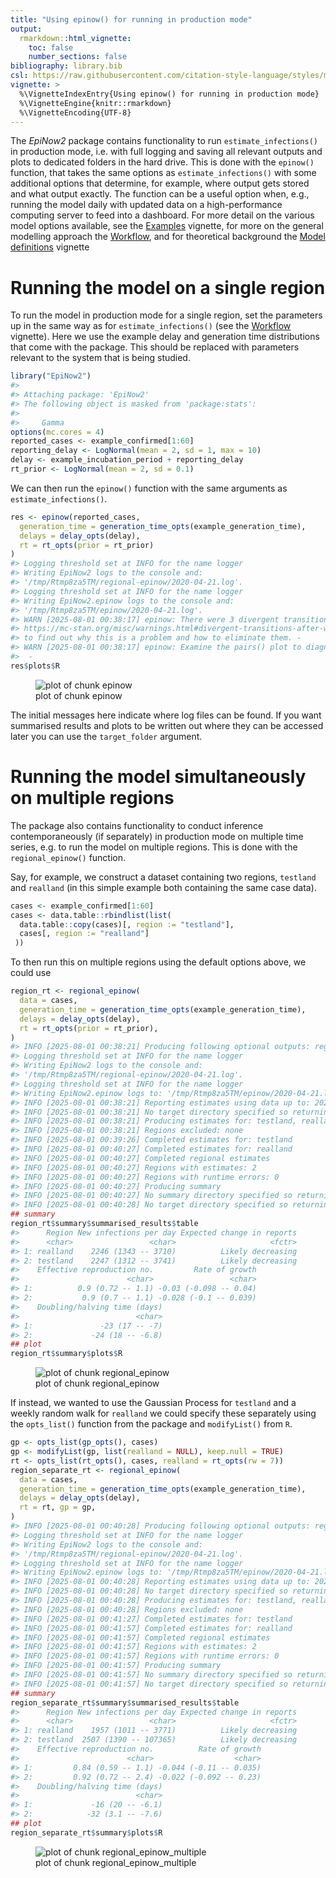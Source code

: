 ```yaml
---
title: "Using epinow() for running in production mode"
output:
  rmarkdown::html_vignette:
    toc: false
    number_sections: false
bibliography: library.bib
csl: https://raw.githubusercontent.com/citation-style-language/styles/master/apa-numeric-superscript-brackets.csl
vignette: >
  %\VignetteIndexEntry{Using epinow() for running in production mode}
  %\VignetteEngine{knitr::rmarkdown}
  %\VignetteEncoding{UTF-8}
---
```




The _EpiNow2_ package contains functionality to run `estimate_infections()` in production mode, i.e. with full logging and saving all relevant outputs and plots to dedicated folders in the hard drive.
This is done with the `epinow()` function, that takes the same options as `estimate_infections()` with some additional options that determine, for example, where output gets stored and what output exactly.
The function can be a useful option when, e.g., running the model daily with updated data on a high-performance computing server to feed into a dashboard.
For more detail on the various model options available, see the [Examples](estimate_infections_options.html) vignette, for more on the general modelling approach the [Workflow](estimate_infections_workflow.html), and for theoretical background the [Model definitions](estimate_infections.html) vignette

# Running the model on a single region

To run the model in production mode for a single region, set the parameters up in the same way as for `estimate_infections()` (see the [Workflow](estimate_infections_workflow.html) vignette).
Here we use the example delay and generation time distributions that come with the package.
This should be replaced with parameters relevant to the system that is being studied.


``` r
library("EpiNow2")
#> 
#> Attaching package: 'EpiNow2'
#> The following object is masked from 'package:stats':
#> 
#>     Gamma
options(mc.cores = 4)
reported_cases <- example_confirmed[1:60]
reporting_delay <- LogNormal(mean = 2, sd = 1, max = 10)
delay <- example_incubation_period + reporting_delay
rt_prior <- LogNormal(mean = 2, sd = 0.1)
```

We can then run the `epinow()` function with the same arguments as `estimate_infections()`.


``` r
res <- epinow(reported_cases,
  generation_time = generation_time_opts(example_generation_time),
  delays = delay_opts(delay),
  rt = rt_opts(prior = rt_prior)
)
#> Logging threshold set at INFO for the name logger
#> Writing EpiNow2 logs to the console and:
#> '/tmp/Rtmp8za5TM/regional-epinow/2020-04-21.log'.
#> Logging threshold set at INFO for the name logger
#> Writing EpiNow2.epinow logs to the console and:
#> '/tmp/Rtmp8za5TM/epinow/2020-04-21.log'.
#> WARN [2025-08-01 00:38:17] epinow: There were 3 divergent transitions after warmup. See
#> https://mc-stan.org/misc/warnings.html#divergent-transitions-after-warmup
#> to find out why this is a problem and how to eliminate them. - 
#> WARN [2025-08-01 00:38:17] epinow: Examine the pairs() plot to diagnose sampling problems
#>  -
res$plots$R
```

![plot of chunk epinow](epinow-epinow-1.png)

The initial messages here indicate where log files can be found.
If you want summarised results and plots to be written out where they can be accessed later you can use the `target_folder` argument.

# Running the model simultaneously on multiple regions

The package also contains functionality to conduct inference contemporaneously (if separately) in production mode on multiple time series, e.g. to run the model on multiple regions.
This is done with the `regional_epinow()` function.

Say, for example, we construct a dataset containing two regions, `testland` and `realland` (in this simple example both containing the same case data).


``` r
cases <- example_confirmed[1:60]
cases <- data.table::rbindlist(list(
  data.table::copy(cases)[, region := "testland"],
  cases[, region := "realland"]
 ))
```

To then run this on multiple regions using the default options above, we could use


``` r
region_rt <- regional_epinow(
  data = cases,
  generation_time = generation_time_opts(example_generation_time),
  delays = delay_opts(delay),
  rt = rt_opts(prior = rt_prior),
)
#> INFO [2025-08-01 00:38:21] Producing following optional outputs: regions, summary, samples, plots, latest
#> Logging threshold set at INFO for the name logger
#> Writing EpiNow2 logs to the console and:
#> '/tmp/Rtmp8za5TM/regional-epinow/2020-04-21.log'.
#> Logging threshold set at INFO for the name logger
#> Writing EpiNow2.epinow logs to: '/tmp/Rtmp8za5TM/epinow/2020-04-21.log'.
#> INFO [2025-08-01 00:38:21] Reporting estimates using data up to: 2020-04-21
#> INFO [2025-08-01 00:38:21] No target directory specified so returning output
#> INFO [2025-08-01 00:38:21] Producing estimates for: testland, realland
#> INFO [2025-08-01 00:38:21] Regions excluded: none
#> INFO [2025-08-01 00:39:26] Completed estimates for: testland
#> INFO [2025-08-01 00:40:27] Completed estimates for: realland
#> INFO [2025-08-01 00:40:27] Completed regional estimates
#> INFO [2025-08-01 00:40:27] Regions with estimates: 2
#> INFO [2025-08-01 00:40:27] Regions with runtime errors: 0
#> INFO [2025-08-01 00:40:27] Producing summary
#> INFO [2025-08-01 00:40:27] No summary directory specified so returning summary output
#> INFO [2025-08-01 00:40:28] No target directory specified so returning timings
## summary
region_rt$summary$summarised_results$table
#>      Region New infections per day Expected change in reports
#>      <char>                 <char>                     <fctr>
#> 1: realland    2246 (1343 -- 3710)          Likely decreasing
#> 2: testland    2247 (1312 -- 3741)          Likely decreasing
#>    Effective reproduction no.         Rate of growth
#>                        <char>                 <char>
#> 1:          0.9 (0.72 -- 1.1) -0.03 (-0.098 -- 0.04)
#> 2:           0.9 (0.7 -- 1.1) -0.028 (-0.1 -- 0.039)
#>    Doubling/halving time (days)
#>                          <char>
#> 1:               -23 (17 -- -7)
#> 2:             -24 (18 -- -6.8)
## plot
region_rt$summary$plots$R
```

![plot of chunk regional_epinow](epinow-regional_epinow-1.png)

If instead, we wanted to use the Gaussian Process for `testland` and a weekly random walk for `realland` we could specify these separately using the `opts_list()` function from the package and `modifyList()` from `R`.


``` r
gp <- opts_list(gp_opts(), cases)
gp <- modifyList(gp, list(realland = NULL), keep.null = TRUE)
rt <- opts_list(rt_opts(), cases, realland = rt_opts(rw = 7))
region_separate_rt <- regional_epinow(
  data = cases,
  generation_time = generation_time_opts(example_generation_time),
  delays = delay_opts(delay),
  rt = rt, gp = gp,
)
#> INFO [2025-08-01 00:40:28] Producing following optional outputs: regions, summary, samples, plots, latest
#> Logging threshold set at INFO for the name logger
#> Writing EpiNow2 logs to the console and:
#> '/tmp/Rtmp8za5TM/regional-epinow/2020-04-21.log'.
#> Logging threshold set at INFO for the name logger
#> Writing EpiNow2.epinow logs to: '/tmp/Rtmp8za5TM/epinow/2020-04-21.log'.
#> INFO [2025-08-01 00:40:28] Reporting estimates using data up to: 2020-04-21
#> INFO [2025-08-01 00:40:28] No target directory specified so returning output
#> INFO [2025-08-01 00:40:28] Producing estimates for: testland, realland
#> INFO [2025-08-01 00:40:28] Regions excluded: none
#> INFO [2025-08-01 00:41:27] Completed estimates for: testland
#> INFO [2025-08-01 00:41:57] Completed estimates for: realland
#> INFO [2025-08-01 00:41:57] Completed regional estimates
#> INFO [2025-08-01 00:41:57] Regions with estimates: 2
#> INFO [2025-08-01 00:41:57] Regions with runtime errors: 0
#> INFO [2025-08-01 00:41:57] Producing summary
#> INFO [2025-08-01 00:41:57] No summary directory specified so returning summary output
#> INFO [2025-08-01 00:41:57] No target directory specified so returning timings
## summary
region_separate_rt$summary$summarised_results$table
#>      Region New infections per day Expected change in reports
#>      <char>                 <char>                     <fctr>
#> 1: realland    1957 (1011 -- 3771)          Likely decreasing
#> 2: testland  2507 (1390 -- 107365)          Likely decreasing
#>    Effective reproduction no.          Rate of growth
#>                        <char>                  <char>
#> 1:         0.84 (0.59 -- 1.1) -0.044 (-0.11 -- 0.035)
#> 2:         0.92 (0.72 -- 2.4) -0.022 (-0.092 -- 0.23)
#>    Doubling/halving time (days)
#>                          <char>
#> 1:             -16 (20 -- -6.1)
#> 2:            -32 (3.1 -- -7.6)
## plot
region_separate_rt$summary$plots$R
```

![plot of chunk regional_epinow_multiple](epinow-regional_epinow_multiple-1.png)
